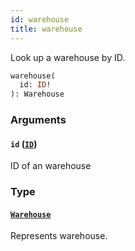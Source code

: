 ```yaml
---
id: warehouse
title: warehouse
---
```


Look up a warehouse by ID.

```graphql
warehouse(
  id: ID!
): Warehouse
```

### Arguments

#### `id` ([`ID`](../../../developer/api-reference/scalars/id))

ID of an warehouse

### Type

#### [`Warehouse`](../../../developer/api-reference/objects/warehouse)

Represents warehouse.
